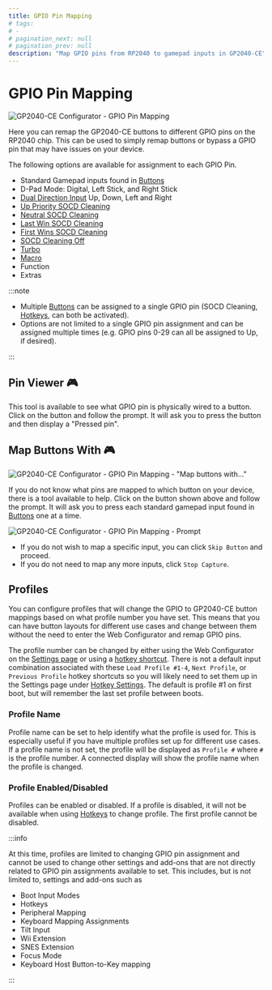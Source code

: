 ```yaml
---
title: GPIO Pin Mapping
# tags:
# -
# pagination_next: null
# pagination_prev: null
description: "Map GPIO pins from RP2040 to gamepad inputs in GP2040-CE"
---
```


# GPIO Pin Mapping

![GP2040-CE Configurator - GPIO Pin Mapping](../../assets/images/gpc-pin-mapping.png)

Here you can remap the GP2040-CE buttons to different GPIO pins on the RP2040 chip. This can be used to simply remap buttons or bypass a GPIO pin that may have issues on your device.

The following options are available for assignment to each GPIO Pin.

- Standard Gamepad inputs found in [Buttons](../../usage.mdx#buttons)
- D-Pad Mode: Digital, Left Stick, and Right Stick
- [Dual Direction Input](../../add-ons/dual-direction-input.mdx) Up, Down, Left and Right
- [Up Priority SOCD Cleaning](../../hotkeys.mdx#socd-up-priority)
- [Neutral SOCD Cleaning](../../hotkeys.mdx#socd-neutral)
- [Last Win SOCD Cleaning](../../hotkeys.mdx#socd-last-win)
- [First Wins SOCD Cleaning](../../hotkeys.mdx#socd-first-wins)
- [SOCD Cleaning Off](../../hotkeys.mdx#socd-cleaning-off)
- [Turbo](../../add-ons/turbo.mdx)
- [Macro](./09-macros.mdx)
- Function
- Extras

:::note
- Multiple [Buttons](../../usage.mdx#buttons) can be assigned to a single GPIO pin (SOCD Cleaning, [Hotkeys](../../hotkeys.mdx), can both be activated).
- Options are not limited to a single GPIO pin assignment and can be assigned multiple times (e.g. GPIO pins 0-29 can all be assigned to Up, if desired).

:::

## Pin Viewer :video_game:

This tool is available to see what GPIO pin is physically wired to a button. Click on the button and follow the prompt. It will ask you to press the button and then display a "Pressed pin".

## Map Buttons With :video_game:

![GP2040-CE Configurator - GPIO Pin Mapping - "Map buttons with..." ](../../assets/images/gpc-pin-mapping-map-buttons.png)

If you do not know what pins are mapped to which button on your device, there is a tool available to help. Click on the button shown above and follow the prompt. It will ask you to press each standard gamepad input found in [Buttons](../../usage.mdx#buttons) one at a time.

![GP2040-CE Configurator - GPIO Pin Mapping - Prompt](../../assets/images/gpc-pin-mapping-map-buttons-prompt.png)

- If you do not wish to map a specific input, you can click `Skip Button` and proceed.
- If you do not need to map any more inputs, click `Stop Capture`.

## Profiles

You can configure profiles that will change the GPIO to GP2040-CE button mappings based on what profile number you have set. This means that you can have button layouts for different use cases and change between them without the need to enter the Web Configurator and remap GPIO pins.

The profile number can be changed by either using the Web Configurator on the [Settings page](../../web-configurator/menu-pages/01-settings.mdx) or using a [hotkey shortcut](../../hotkeys.mdx#load-profile-1-4). There is not a default input combination associated with these `Load Profile #1-4`, `Next Profile`, or `Previous Profile` hotkey shortcuts so you will likely need to set them up in the Settings page under [Hotkey Settings](../../web-configurator/menu-pages/01-settings.mdx#hotkey-settings). The default is profile #1 on first boot, but will remember the last set profile between boots.

### Profile Name
Profile name can be set to help identify what the profile is used for. This is especially useful if you have multiple profiles set up for different use cases.
If a profile name is not set, the profile will be displayed as `Profile #` where `#` is the profile number.
A connected display will show the profile name when the profile is changed.

### Profile Enabled/Disabled
Profiles can be enabled or disabled. If a profile is disabled, it will not be available when using [Hotkeys](../../hotkeys.mdx "GP2040-CE | Hotkeys") to change profile.
The first profile cannot be disabled.

:::info

At this time, profiles are limited to changing GPIO pin assignment and cannot be used to change other settings and add-ons that are not directly related to GPIO pin assignments available to set. This includes, but is not limited to, settings and add-ons such as

- Boot Input Modes
- Hotkeys
- Peripheral Mapping
- Keyboard Mapping Assignments
- Tilt Input
- Wii Extension
- SNES Extension
- Focus Mode
- Keyboard Host Button-to-Key mapping

:::

